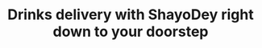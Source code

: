 ---
title: "Drinks delivery with ShayoDey right down to your doorstep"
publishedAt: "2024-04-08"
images:
  - "/images/projects/shayodey/shayodey.png"
  - "/images/projects/shayodey/shayodey-1.png"
  - "/images/projects/shayodey/shayodey-2.png"
---